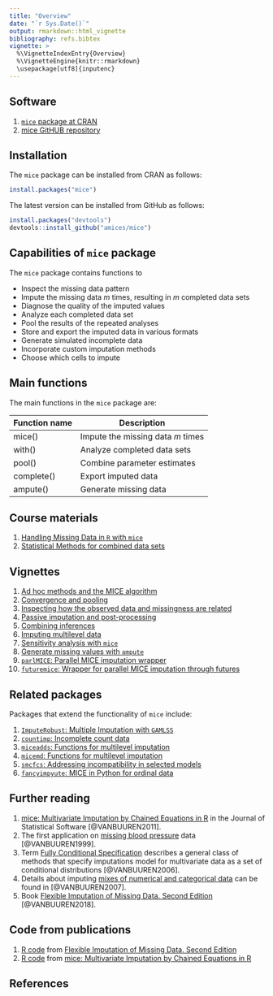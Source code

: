 ```yaml
---
title: "Overview"
date: "`r Sys.Date()`"
output: rmarkdown::html_vignette
bibliography: refs.bibtex
vignette: >
  %\VignetteIndexEntry{Overview}
  %\VignetteEngine{knitr::rmarkdown}
  \usepackage[utf8]{inputenc}
---
```


<!-- overview.md is generated from overview.Rmd. Please edit that file -->

## Software

1. [`mice` package at CRAN](https://cran.r-project.org/package=mice)
2. [mice GitHUB repository](https://github.com/amices/mice)

## Installation

The `mice` package can be installed from CRAN as follows:

```r
install.packages("mice")
```

The latest version can be installed from GitHub as follows: 

```r
install.packages("devtools")
devtools::install_github("amices/mice")
```

## Capabilities of `mice` package

The `mice` package contains functions to

- Inspect the missing data pattern
- Impute the missing data $m$ times, resulting in $m$ completed data sets
- Diagnose the quality of the imputed values
- Analyze each completed data set
- Pool the results of the repeated analyses
- Store and export the imputed data in various formats
- Generate simulated incomplete data
- Incorporate custom imputation methods
- Choose which cells to impute

## Main functions

The main functions in the `mice` package are:

Function name      | Description
-------------------|---------------------------------
mice()             | Impute the missing data $m$ times 
with()             | Analyze completed data sets
pool()             | Combine parameter estimates
complete()         | Export imputed data
ampute()           | Generate missing data

## Course materials

1. [Handling Missing Data in `R` with `mice`](https://github.com/amices/Winnipeg)
2. [Statistical Methods for combined data sets](https://stefvanbuuren.name/RECAPworkshop/)

## Vignettes

1. [Ad hoc methods and the MICE algorithm](https://www.gerkovink.com/miceVignettes/Ad_hoc_and_mice/Ad_hoc_methods.html)
2. [Convergence and pooling](https://www.gerkovink.com/miceVignettes/Convergence_pooling/Convergence_and_pooling.html)
3. [Inspecting how the observed data and missingness are related](https://www.gerkovink.com/miceVignettes/Missingness_inspection/Missingness_inspection.html)
4. [Passive imputation and post-processing](https://www.gerkovink.com/miceVignettes/Passive_Post_processing/Passive_imputation_post_processing.html)
5. [Combining inferences](https://www.gerkovink.com/miceVignettes/Combining_inferences/Combining_inferences.html)
6. [Imputing multilevel data](https://www.gerkovink.com/miceVignettes/Multi_level/Multi_level_data.html)
7. [Sensitivity analysis with `mice`](https://www.gerkovink.com/miceVignettes/Sensitivity_analysis/Sensitivity_analysis.html)
8. [Generate missing values with `ampute`](https://rianneschouten.github.io/mice_ampute/vignette/ampute.html)
9. [`parlMICE`: Parallel MICE imputation wrapper](https://www.gerkovink.com/parlMICE/Vignette_parlMICE.html)
10. [`futuremice`: Wrapper for parallel MICE imputation through futures](https://www.gerkovink.com/miceVignettes/futuremice/Vignette_futuremice.html)

## Related packages

Packages that extend the functionality of `mice` include:

1. [`ImputeRobust`: Multiple Imputation with `GAMLSS`](https://github.com/dsalfran/ImputeRobust)
2. [`countimp`: Incomplete count data](https://github.com/kkleinke/countimp)
3. [`miceadds`: Functions for multilevel imputation](https://github.com/alexanderrobitzsch/miceadds)
4. [`micemd`: Functions for multilevel imputation](https://cran.r-project.org/package=micemd)
5. [`smcfcs`: Addressing incompatibility in selected models](https://github.com/jwb133/smcfcs)
6. [`fancyimpyute`: MICE in Python for ordinal data](https://github.com/hammerlab/fancyimpute)

## Further reading

1. [mice: Multivariate Imputation by Chained Equations in R](https://stefvanbuuren.name/publications/2011%20MICE%20-%20JSS.pdf) in the Journal of Statistical Software [@VANBUUREN2011]. 
2. The first application on [missing blood pressure](https://stefvanbuuren.name/publications/Multiple%20imputation%20-%20Stat%20Med%201999.pdf) data [@VANBUUREN1999]. 
3. Term [Fully Conditional Specification](https://stefvanbuuren.name/publications/FCS%20in%20multivariate%20imputation%20-%20JSCS%202006.pdf) describes a general class of methods that specify imputations model for multivariate data as a set of conditional distributions [@VANBUUREN2006].
4. Details about imputing [mixes of numerical and categorical data](https://stefvanbuuren.name/publications/MI%20by%20FCS%20-%20SMMR%202007.pdf) can be found in [@VANBUUREN2007]. 
5. Book [Flexible Imputation of Missing Data. Second Edition](https://stefvanbuuren.name/fimd/) [@VANBUUREN2018].

## Code from publications

1. [R code](https://github.com/stefvanbuuren/fimdbook/blob/master/R/fimd.R) from [Flexible Imputation of Missing Data. Second Edition](https://stefvanbuuren.name/fimd/)
2. [R code](https://www.jstatsoft.org/index.php/jss/article/downloadSuppFile/v045i03/v45i03.R) from [mice: Multivariate Imputation by Chained Equations in R](https://www.jstatsoft.org/article/view/v045i03)


## References
